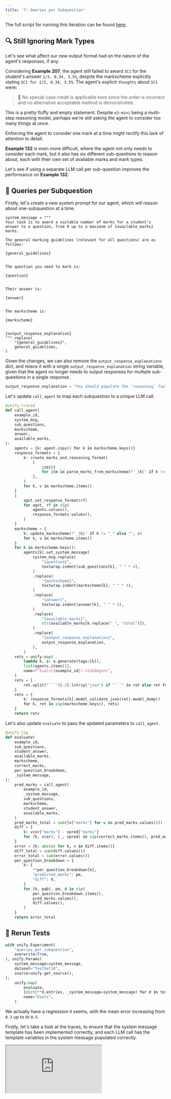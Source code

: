 ```yaml
---
title: '7: Queries per Subquestion'
---
```


The full script for running this iteration can be found
[here](https://github.com/unifyai/demos/blob/main/marking_assistant/optimize_agent/iteration_7.py).

## 🔍 Still Ignoring Mark Types

Let's see what affect our new output format had on the nature of the agent's responses,
if any.

Considering **Example 207**,
the agent still failed to award `SC1` for the student's answer `1/3, 0.34, 3.5%`,
despite the markscheme explicitly stating `SC1 for 1/3, 0.34, 3.5%`.
The agent's explicit `thoughts` about `SC1` were:

> 🤖 No special case credit is applicable here since the order is incorrect and no alternative acceptable method is demonstrated.

This is a pretty fluffy and empty statement.
Despite `o3-mini` being a multi-step reasoning model,
perhaps we're *still* asking the agent to consider too many things at once.

Enforcing the agent to consider one mark at a time might rectify this lack of attention to detail.

**Example 132** is even more difficult,
where the agent not only needs to consider each mark,
but it also has six different sub-questions to reason about,
each with their own set of available marks and mark types.

Let's see if using a separate LLM call per sub-question improves the performance on **Example 132**.

## 🔀 Queries per Subquestion

Firstly,
let's create a new system prompt for our agent,
which will reason about one-subquestion at a time.

``` {2,8,14-21}
system_message = """
Your task is to award a suitable number of marks for a student's answer to a question, from 0 up to a maximum of {available_marks} marks.

The general marking guidelines (relevant for all questions) are as follows:

{general_guidelines}


The question you need to mark is:

{question}


Their answer is:

{answer}


The markscheme is:

{markscheme}


{output_response_explanation}
""".replace(
    "{general_guidelines}",
    general_guidelines,
)
```

Given the changes,
we can also remove the `output_response_explanations` dict,
and relace it with a single `output_response_explanation` string variable,
given that the agent no longer needs to output responses for multiple sub-questions in a single response.

```python {1}
output_response_explanation = "You should populate the `reasoning` field with your general thoughts on each individual mark identified in the markscheme, and also a decision as to whether each of these mark should be awarded. These marks are not necessarily cumulative with regards to the marks to award, and some may be irrelevant given the student's approach or answer, in which case just respond `False` for the `should_award` field. Finally, you should put the total number of marks to award in the `marks` field."
```

Let's update `call_agent` to map each subquestion to a unique LLM call.

```python {3,8,10-13,16,18-26,31-51,54-57,59-66}
@unify.traced
def call_agent(
    example_id,
    system_msg,
    sub_questions,
    markscheme,
    answer,
    available_marks,
):
    agents = {k: agent.copy() for k in markscheme.keys()}
    response_formats = {
        k: create_marks_and_reasoning_format(
            [
                itm[0]
                for itm in parse_marks_from_markscheme(f"_{k}" if k != "_" else "", v)
            ],
        )
        for k, v in markscheme.items()
    }
    [
        agnt.set_response_format(rf)
        for agnt, rf in zip(
            agents.values(),
            response_formats.values(),
        )
    ]
    markscheme = {
        k: update_markscheme(f"_{k}" if k != "_" else "", v)
        for k, v in markscheme.items()
    }
    for k in markscheme.keys():
        agents[k].set_system_message(
            system_msg.replace(
                "{question}",
                textwrap.indent(sub_questions[k], " " * 4),
            )
            .replace(
                "{markscheme}",
                textwrap.indent(markscheme[k], " " * 4),
            )
            .replace(
                "{answer}",
                textwrap.indent(answer[k], " " * 4),
            )
            .replace(
                "{available_marks}",
                str(available_marks[k.replace("_", "total")]),
            )
            .replace(
                "{output_response_explanation}",
                output_response_explanation,
            ),
        )
    rets = unify.map(
        lambda k, a: a.generate(tags=[k]),
        list(agents.items()),
        name=f"Evals[{example_id}]->SubQAgent",
    )
    rets = [
        ret.split("```")[-2].lstrip("json") if "```" in ret else ret for ret in rets
    ]
    rets = {
        k: response_formats[k].model_validate_json(ret).model_dump()
        for k, ret in zip(markscheme.keys(), rets)
    }
    return rets
```

Let's also update `evaluate` to pass the updated parameters to `call_agent`.

```python {3,6,13,18}
@unify.log
def evaluate(
    example_id,
    sub_questions,
    student_answer,
    available_marks,
    markscheme,
    correct_marks,
    per_question_breakdown,
    _system_message,
):
    pred_marks = call_agent(
        example_id,
        _system_message,
        sub_questions,
        markscheme,
        student_answer,
        available_marks,
    )
    pred_marks_total = sum([v["marks"] for v in pred_marks.values()])
    diff = {
        k: vcor["marks"] - vpred["marks"]
        for (k, vcor), (_, vpred) in zip(correct_marks.items(), pred_marks.items())
    }
    error = {k: abs(v) for k, v in diff.items()}
    diff_total = sum(diff.values())
    error_total = sum(error.values())
    per_question_breakdown = {
        k: {
            **per_question_breakdown[k],
            "predicted_marks": pm,
            "diff": d,
        }
        for (k, pqb), pm, d in zip(
            per_question_breakdown.items(),
            pred_marks.values(),
            diff.values(),
        )
    }
    return error_total
```

## 🧪 Rerun Tests

```python {2}
with unify.Experiment(
    "queries_per_subquestion",
    overwrite=True,
), unify.Params(
    system_message=system_message,
    dataset="TestSet10",
    source=unify.get_source(),
):
    unify.map(
        evaluate,
        [dict(**d.entries, _system_message=system_message) for d in test_set_10],
        name="Evals",
    )
```

We actually have a regression it seems,
with the mean error increasing from `0.3` up to to `0.5`.

Firstly,
let's take a look at the traces,
to ensure that the system message template has been implemented correctly,
and each LLM call has the template variables in the system message populated correctly.

<div
  style={{
    position: 'relative',
    paddingBottom: '56.25%', // 16:9 ratio
    height: 0,
  }}
>
  <iframe
    style={{
      position: 'absolute',
      top: 0,
      left: 0,
      width: '100%',
      height: '100%',
      border: 'none'
    }}
    src="https://www.youtube.com/embed/{placeholder}"
    allow="accelerometer; autoplay; clipboard-write; encrypted-media; gyroscope; picture-in-picture"
    allowFullScreen
  />
</div>

It seems as though everything was implemented correctly,
and the per-LLM system messages look good ✅

Again,
let's explore what's going wrong in the next iteration,
and try to understand why we've seen this regression 🔁